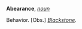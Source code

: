 '''Abearance''', ''[[noun (part of speech)|noun]]''

Behavior. [Obs.] ''[[Blackstone (source)|Blackstone]].''